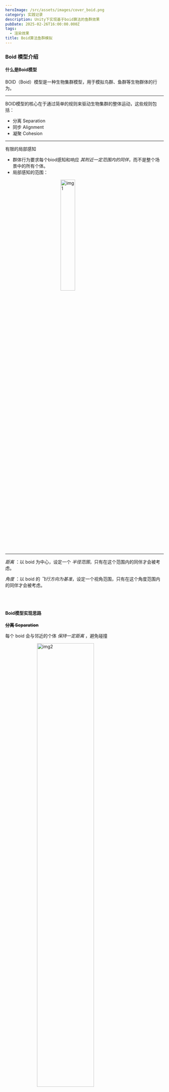 ```yaml
---
heroImage: /src/assets/images/cover_boid.png
category: 实践记录
description: Unity下实现基于boid算法的鱼群效果
pubDate: 2025-02-26T16:00:00.000Z
tags:
  - 渲染效果
title: Boid算法鱼群模拟
---
```



<LocalVideo src='/assets/Effects/Boid/video1.mp4' alt='video1' />

### Boid 模型介绍

#### 什么是Boid模型

BOID（Boid）模型是一种生物集群模型，用于模拟鸟群、鱼群等生物群体的行为。

---

BOID模型的核心在于通过简单的规则来驱动生物集群的整体运动，这些规则包括：

- 分离 Separation
- 同步 Alignment
- 凝聚 Cohesion

---

有限的局部感知

- 群体行为要求每个biod感知和响应 _其附近一定范围内的同伴_，而不是整个场景中的所有个体。
- 局部感知的范围：

<img
	src='/assets/Effects/Boid/img1.png'
	alt='img1'
	style='width: 30%; height: auto; display:block; margin: 0 auto;'
/>

---

_距离_ ：以 boid 为中心，设定一个 _半径范围_，只有在这个范围内的同伴才会被考虑。

_角度_ ：以 boid 的 _飞行方向为基准_，设定一个视角范围，只有在这个角度范围内的同伴才会被考虑。

<br></br>
#### Boid模型实现思路

**~~分离 Separation~~**

每个 boid 会与邻近的个体 _保持一定距离_ ，避免碰撞

<img
	src='/assets/Effects/Boid/img2.png'
	alt='img2'
	style='width: 60%; height: auto; display:block; margin: 0 auto;'
/>

<br></br>
**~~同步 Alignment~~**

每个 boid 会调整自己的方向， _使其与邻近个体的平均方向一致_

<img
	src='/assets/Effects/Boid/img3.png'
	alt='img3'
	style='width: 60%; height: auto; display:block; margin: 0 auto;'
/>

<br></br>
**~~凝聚 Cohesion~~**

每个 boid _会向当前本地鱼群的平均位置移动_ ，保持群体紧凑

<img
	src='/assets/Effects/Boid/img4.png'
	alt='img4'
	style='width: 60%; height: auto; display:block; margin: 0 auto;'
/>

<br></br>
### 具体实现

**~~FishManager 脚本负责控制整体鱼群信息~~**

```csharp
using System.Collections;
using System.Collections.Generic;
using UnityEngine;

public class GlobalFlock : MonoBehaviour
{

    public static int tankSize = 5;
    public GameObject fishPrefab;
    public GameObject goalPrefab;
    static int numFish = 10;
    public static GameObject[]  allFish = new GameObject[numFish];

    public static Vector3 goalPos = Vector3.zero;

    void Start()
    {
        // 实例化鱼预制体并添加到allFish数组
        for (int i = 0; i < numFish; i++)
        {
            // 初始化位置为在tank中的随机位置
            Vector3 pos = new Vector3(Random.Range(-tankSize, tankSize),
                                      Random.Range(-tankSize, tankSize),
                                      Random.Range(-tankSize, tankSize));
            allFish[i] = Instantiate(fishPrefab, pos, Quaternion.identity);
        }
    }

    void Update()
    {
        // 随机更新goalPos
        if (Random.Range(0, 10000) < 50)
        {
            goalPos = new Vector3(Random.Range(-tankSize, tankSize),
                                  Random.Range(-tankSize, tankSize),
                                  Random.Range(-tankSize, tankSize));
            goalPrefab.transform.position = goalPos;
        }
    }
}
```

<br></br>
**~~2. Boid自身单独脚本~~**

```csharp
using System.Collections;
using System.Collections.Generic;
using UnityEngine;

public class Flock : MonoBehaviour
{
    public float speed = 0.5f;
    private float rotationSpeed = 1.0f;
    private Vector3 averageHeading;
    private Vector3 averagePosition;
    private float neighbourDistance = 3.0f; // 在这个距离内的boid才称为neighbor

    private bool turning = false;

    // Start is called before the first frame update
    void Start()
    {
        speed = Random.Range(0.5f, 1);
    }

    // Update is called once per frame
    void Update()
    {
        // 判断鱼是否游出鱼缸范围
        if (Vector3.Distance(transform.position, Vector3.zero) >= GlobalFlock.tankSize)
        {
            turning = true;
        }
        else
        {
            turning = false;
        }

        if (turning)
        {
            // 如果鱼游出鱼缸范围，朝向中心游
            Vector3 direction = Vector3.zero - transform.position;
            transform.rotation = Quaternion.Slerp(transform.rotation, Quaternion.LookRotation(direction), rotationSpeed * Time.deltaTime);
        }
        else
        {
            // 1/5几率执行boid算法规律
            if (Random.Range(0, 5) < 1)
            {
                ApplyRules();
            }
        }
        transform.Translate(0,0,Time.deltaTime * speed);
    }

    void ApplyRules()
    {
        GameObject[] gos;
        gos = GlobalFlock.allFish;

        Vector3 vcentre = Vector3.zero; // 指向centre of the group
        Vector3 vaoid = Vector3.zero; // 指向躲避的方向 avoidance vector
        float gSpeed = 0.1f;

        Vector3 goalPos = GlobalFlock.goalPos;　// 获取当前goalPos
        float dist;
        int groupSize = 0; // 当前小鱼属于的group的鱼总数

        // 遍历所有鱼个体
        foreach (GameObject go in gos)
        {
            if (go != this.gameObject)
            {
                // 计算当前鱼与鱼群中其他每条鱼的距离
                dist = Vector3.Distance(go.transform.position, this.transform.position);

                // 当前鱼与其他鱼的距离小于特定值时，被视为一个group
                if (dist <= neighbourDistance)
                {
                    vcentre += go.transform.position;
                    groupSize++;

                    // Separation
                    // 与另一条鱼距离过近时，加总到回避向量中
                    if (dist < 1.0f)
                    {
                        vaoid = vaoid + (this.transform.position - go.transform.position);
                    }

                    // 获取gourp中另一条鱼的速度，加和到总group速度中
                    Flock anotherFlock = go.GetComponent<Flock>();
                    gSpeed += anotherFlock.speed;
                }
            }

            if (groupSize > 0)
            {
                // 计算group中心方向
                vcentre = vcentre / groupSize + (goalPos - this.transform.position);
                // 计算平均速度
                speed = gSpeed / groupSize;

                // 回避行为
                Vector3 direction = (vcentre + vaoid) - transform.position;
                if (direction != Vector3.zero)
                {
                    transform.rotation = Quaternion.Slerp(transform.rotation,
                                                              Quaternion.LookRotation(direction),
                                                            rotationSpeed * Time.deltaTime);
                }
            }
        }
    }
}
```

<LocalVideo src='/assets/Effects/Boid/video2.mp4' alt='video1' />

### 相关资源

Flocking Fish in Unity

- https://www.bilibili.com/video/BV1Nt4y197xs/?spm_id_from=333.1391.0.0&vd_source=12155d6952f8b14a857fc371d5743944

Just Boids | Useless Game Dev

- https://www.youtube.com/watch?v=6dJlhv3hfQ0&t=102s

Coding Adventure: Boids

- https://www.bilibili.com/video/BV1VJ411y7wE/?spm_id_from=333.1391.0.0&vd_source=12155d6952f8b14a857fc371d5743944

Boids

- https://www.bilibili.com/video/BV1VJ411y7wE/?spm_id_from=333.1391.0.0&vd_source=12155d6952f8b14a857fc371d5743944

鱼群旋风（Compute Flocking）

- https://zhuanlan.zhihu.com/p/475568488
